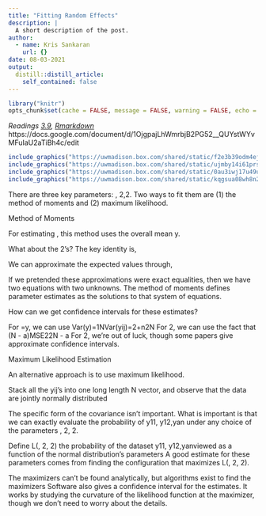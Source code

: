 ```yaml
---
title: "Fitting Random Effects"
description: |
  A short description of the post.
author:
  - name: Kris Sankaran
    url: {}
date: 08-03-2021
output:
  distill::distill_article:
    self_contained: false
---
```


```r
library("knitr")
opts_chunk$set(cache = FALSE, message = FALSE, warning = FALSE, echo = TRUE)
```

_Readings [3.9](), [Rmarkdown]()_
https://docs.google.com/document/d/1OjgpajLhWmrbjB2PG52__QUYstWYvMFuIaU2aTiBh4c/edit

```r
include_graphics("https://uwmadison.box.com/shared/static/f2e3b39odm4ejkyqinvpii24s9tegnqb.png")
include_graphics("https://uwmadison.box.com/shared/static/ujmby14i61prsex43i6drsgpgsu9lvjq.png")
include_graphics("https://uwmadison.box.com/shared/static/0au3iwj17u49ueqor5djqg58rensvmqo.png")
include_graphics("https://uwmadison.box.com/shared/static/kqgsua08wh8n2h6zhssbmxf4byldcq2o.png")
```

There are three key parameters: , 2,2. 
Two ways to fit them are (1) the method of moments and (2) maximum likelihood.

Method of Moments

For estimating , this method uses the overall mean y.

What about the 2’s? The key identity is,


We can approximate the expected values through,



If we pretended these approximations were exact equalities, then we have two equations with two unknowns. The method of moments defines parameter estimates as the solutions to that system of equations.



How can we get confidence intervals for these estimates?

For =y, we can use Var(y)=1NVar(yij)=2+n2N
For 2, we can use the fact that (N - a)MSE22N - a
For 2, we’re out of luck, though some papers give approximate confidence intervals.

Maximum Likelihood Estimation

An alternative approach is to use maximum likelihood.

Stack all the yij’s into one long length N vector, and observe that the data are jointly normally distributed



The specific form of the covariance isn’t important. What is important is that we can exactly evaluate the probability of y11, y12,yan under any choice of the parameters , 2, 2. 

Define L(, 2, 2) the probability of the dataset  y11, y12,yanviewed as a function of the normal distribution’s parameters
A good estimate for these parameters comes from finding the configuration that maximizes L(, 2, 2).

The maximizers can’t be found analytically, but algorithms exist to find the maximizers
Software also gives a confidence interval for the estimates. It works by studying the curvature of the likelihood function at the maximizer, though we don’t need to worry about the details.


